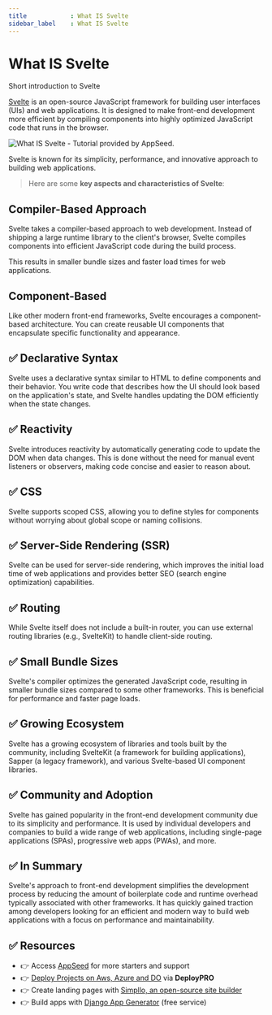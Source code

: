 ```yaml
---
title            : What IS Svelte
sidebar_label    : What IS Svelte
---
```


# What IS Svelte

<SubHeading> Short introduction to Svelte</SubHeading>

[Svelte](https://svelte.dev/) is an open-source JavaScript framework for building user interfaces (UIs) and web applications. 
It is designed to make front-end development more efficient by compiling components into highly optimized JavaScript code that runs in the browser. 

![What IS Svelte - Tutorial provided by AppSeed.](https://github-production-user-asset-6210df.s3.amazonaws.com/51070104/269228958-d1fbb1a5-d725-4d0b-9aed-2dcda115f7ee.jpg)

Svelte is known for its simplicity, performance, and innovative approach to building web applications.

> Here are some **key aspects and characteristics of Svelte**:

## **Compiler-Based Approach** 

Svelte takes a compiler-based approach to web development. 
Instead of shipping a large runtime library to the client's browser, Svelte compiles components into efficient JavaScript code during the build process. 

This results in smaller bundle sizes and faster load times for web applications.

## **Component-Based** 

Like other modern front-end frameworks, Svelte encourages a component-based architecture. You can create reusable UI components that encapsulate specific functionality and appearance.

## ✅ **Declarative Syntax** 

Svelte uses a declarative syntax similar to HTML to define components and their behavior. 
You write code that describes how the UI should look based on the application's state, and Svelte handles updating the DOM efficiently when the state changes.

## ✅ **Reactivity** 

Svelte introduces reactivity by automatically generating code to update the DOM when data changes. 
This is done without the need for manual event listeners or observers, making code concise and easier to reason about.

## ✅ **CSS** 

Svelte supports scoped CSS, allowing you to define styles for components without worrying about global scope or naming collisions.

## ✅ **Server-Side Rendering (SSR)** 

Svelte can be used for server-side rendering, which improves the initial load time of web applications and provides better SEO (search engine optimization) capabilities.

## ✅ **Routing** 

While Svelte itself does not include a built-in router, you can use external routing libraries (e.g., SvelteKit) to handle client-side routing.

## ✅ **Small Bundle Sizes** 

Svelte's compiler optimizes the generated JavaScript code, resulting in smaller bundle sizes compared to some other frameworks. This is beneficial for performance and faster page loads.

## ✅ **Growing Ecosystem** 

Svelte has a growing ecosystem of libraries and tools built by the community, including SvelteKit (a framework for building applications), Sapper (a legacy framework), and various Svelte-based UI component libraries.

## ✅ **Community and Adoption** 

Svelte has gained popularity in the front-end development community due to its simplicity and performance. 
It is used by individual developers and companies to build a wide range of web applications, including single-page applications (SPAs), progressive web apps (PWAs), and more.

## ✅ In Summary

Svelte's approach to front-end development simplifies the development process by reducing the amount of boilerplate code and runtime overhead typically associated with other frameworks. 
It has quickly gained traction among developers looking for an efficient and modern way to build web applications with a focus on performance and maintainability.

## ✅ Resources

- 👉 Access [AppSeed](https://appseed.us/) for more starters and support 
- 👉 [Deploy Projects on Aws, Azure and DO](https://www.docs.deploypro.dev/) via **DeployPRO**
- 👉 Create landing pages with [Simpllo, an open-source site builder](https://www.simpllo.com/)
- 👉 Build apps with [Django App Generator](https://app-generator.dev/django/) (free service)
